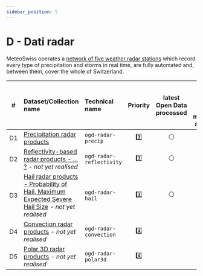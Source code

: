 ```yaml
---
sidebar_position: 5
---
```


# D - Dati radar

MeteoSwiss operates a [network of five weather radar stations](https://www.meteoswiss.admin.ch/weather/measurement-systems/atmosphere/weather-radar-network.html) which record every type of precipitation and storms in real time, are fully automated and, between them, cover the whole of Switzerland.

| #  | Dataset/Collection name | Technical name | Priority | latest Open Data processed | latest Open Data & 'File metadata' available |
|:-----:|:-----|:-----|:-----:|:-----:|:-----:|
| D1 | [Precipitation radar products](/d-radar-data/d1-precipitation-radar-products) | `ogd-radar-precip` | 3️⃣ | ⚪ | ⚪ |
| D2 | [Reflectivity-based radar products - ... ?](/d-radar-data/d2-reflectivity-based-radar-products) *- not yet realised* | `ogd-radar-reflectivity` | 3️⃣ |  ⚪ | ⚪ |
| D3 | [Hail radar products - Probability of Hail, Maximum Expected Severe Hail Size](/d-radar-data/d3-hail-radar-products) *- not yet realised* | `ogd-radar-hail` | 3️⃣ | ⚪ | ⚪ |
| D4 | [Convection radar products](/d-radar-data/d4-convection-radar-products) *- not yet realised* | `ogd-radar-convection` | 4️⃣ |   |   |
| D5 | [Polar 3D radar products](/d-radar-data/d5-polar-3d-radar-products) *- not yet realised* | `ogd-radar-polar3d` | 4️⃣ |   |   |

